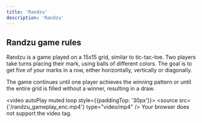 ```yaml
---
title: 'Randzu'
description: 'Randzu'
---
```


## Randzu game rules

Randzu is a game played on a 15x15 grid, similar to tic-tac-toe. 
Two players take turns placing their mark, using balls of different colors. 
The goal is to get five of your marks in a row, either horizontally, vertically or diagonally.

The game continues until one player achieves the winning pattern or until the entire grid is filled without a winner, resulting in a draw.

<video autoPlay muted loop style={{paddingTop: '30px'}}>
  <source src={'/randzu_gameplay_enc.mp4'} type="video/mp4" />
    Your browser does not support the video tag.
</video>

